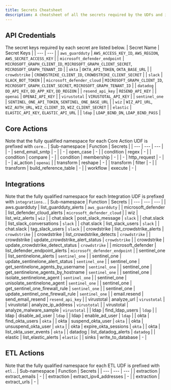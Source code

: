 ```yaml
---
title: Secrets Cheatsheet
description: A cheatsheet of all the secrets required by the UDFs and integrations.
---
```

## API Credentials
The secret keys required by each secret are listed below.
| Secret Name | Secret Keys |
| --- | --- |
| `aws_guardduty` | `AWS_ACCESS_KEY_ID`, `AWS_REGION`, `AWS_SECRET_ACCESS_KEY` |
| `microsoft_defender_endpoint` | `MICROSOFT_GRAPH_CLIENT_ID`, `MICROSOFT_GRAPH_CLIENT_SECRET`, `MICROSOFT_GRAPH_TENANT_ID` |
| `okta` | `OKTA_API_TOKEN`, `OKTA_BASE_URL` |
| `crowdstrike` | `CROWDSTRIKE_CLIENT_ID`, `CROWDSTRIKE_CLIENT_SECRET` |
| `slack` | `SLACK_BOT_TOKEN` |
| `microsoft_defender_cloud` | `MICROSOFT_GRAPH_CLIENT_ID`, `MICROSOFT_GRAPH_CLIENT_SECRET`, `MICROSOFT_GRAPH_TENANT_ID` |
| `datadog` | `DD_API_KEY`, `DD_APP_KEY`, `DD_REGION` |
| `resend_api_key` | `RESEND_API_KEY` |
| `openai` | `OPENAI_API_KEY` |
| `virustotal` | `VIRUSTOTAL_API_KEY` |
| `sentinel_one` | `SENTINEL_ONE_API_TOKEN`, `SENTINEL_ONE_BASE_URL` |
| `wiz` | `WIZ_API_URL`, `WIZ_AUTH_URL`, `WIZ_CLIENT_ID`, `WIZ_CLIENT_SECRET` |
| `elastic` | `ELASTIC_API_KEY`, `ELASTIC_API_URL` |
| `ldap` | `LDAP_BIND_DN`, `LDAP_BIND_PASS` |

## Core Actions
Note that the fully qualified namespace for each Core Action UDF is prefixed with `core.`.
| Sub-namespace | Function | Secrets |
| --- | --- | --- |
| - | send_email_smtp | - |
| - | open_case | - |
| condition | regex | - |
| condition | compare | - |
| condition | membership | - |
| - | http_request | - |
| - | ai_action | `openai` |
| transform | reshape | - |
| transform | filter | - |
| transform | build_reference_table | - |
| workflow | execute | - |

## Integrations
Note that the fully qualified namespace for each Integration UDF is prefixed with `integrations.`.
| Sub-namespace | Function | Secrets |
| --- | --- | --- |
| aws.guardduty | list_guardduty_alerts | `aws_guardduty` |
| microsoft_defender | list_defender_cloud_alerts | `microsoft_defender_cloud` |
| wiz | list_wiz_alerts | `wiz` |
| chat.slack | post_slack_message | `slack` |
| chat.slack | list_slack_conversations | `slack` |
| chat.slack | list_slack_users | `slack` |
| chat.slack | tag_slack_users | `slack` |
| crowdstrike | list_crowdstrike_alerts | `crowdstrike` |
| crowdstrike | list_crowdstrike_detects | `crowdstrike` |
| crowdstrike | update_crowdstrike_alert_status | `crowdstrike` |
| crowdstrike | update_crowdstrike_detect_status | `crowdstrike` |
| microsoft_defender | list_defender_endpoint_alerts | `microsoft_defender_endpoint` |
| sentinel_one | list_sentinelone_alerts | `sentinel_one` |
| sentinel_one | update_sentinelone_alert_status | `sentinel_one` |
| sentinel_one | get_sentinelone_agents_by_username | `sentinel_one` |
| sentinel_one | get_sentinelone_agents_by_hostname | `sentinel_one` |
| sentinel_one | isolate_sentinelone_agent | `sentinel_one` |
| sentinel_one | unisolate_sentinelone_agent | `sentinel_one` |
| sentinel_one | get_sentinel_one_firewall_rule | `sentinel_one` |
| sentinel_one | update_sentinel_one_firewall_rule | `sentinel_one` |
| email.resend | send_email_resend | `resend_api_key` |
| virustotal | analyze_url | `virustotal` |
| virustotal | analyze_ip_address | `virustotal` |
| virustotal | analyze_malware_sample | `virustotal` |
| ldap | find_ldap_users | `ldap` |
| ldap | disable_ad_user | `ldap` |
| ldap | enable_ad_user | `ldap` |
| okta | find_okta_users | `okta` |
| okta | suspend_okta_user | `okta` |
| okta | unsuspend_okta_user | `okta` |
| okta | expire_okta_sessions | `okta` |
| okta | list_okta_user_events | `okta` |
| datadog | list_datadog_alerts | `datadog` |
| elastic | list_elastic_alerts | `elastic` |
| sinks | write_to_database | - |

## ETL Actions
Note that the fully qualified namespace for each ETL UDF is prefixed with `etl.`.
| Sub-namespace | Function | Secrets |
| --- | --- | --- |
| extraction | extract_emails | - |
| extraction | extract_ipv4_addresses | - |
| extraction | extract_urls | - |
